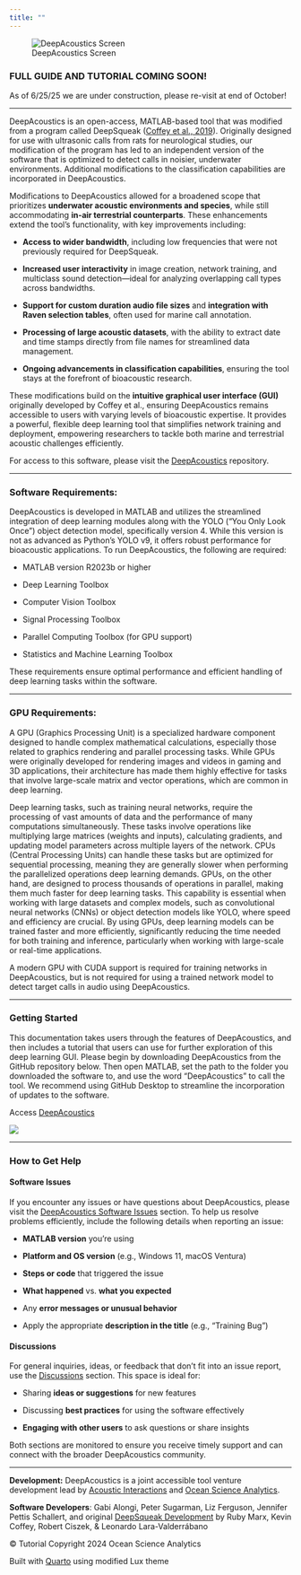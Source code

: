 ```yaml
---
title: ""
---
```


![DeepAcoustics Screen](images/DA_OpeningScreen.png)

### FULL GUIDE AND TUTORIAL COMING SOON!

As of 6/25/25 we are under construction, please re-visit at end of October!

------------------------------------------------------------------------

DeepAcoustics is an open-access, MATLAB-based tool that was modified from a program called DeepSqueak ([Coffey et al., 2019](https://www.nature.com/articles/s41386-018-0303-6)). Originally designed for use with ultrasonic calls from rats for neurological studies, our modification of the program has led to an independent version of the software that is optimized to detect calls in noisier, underwater environments. Additional modifications to the classification capabilities are incorporated in DeepAcoustics.

Modifications to DeepAcoustics allowed for a broadened scope that prioritizes **underwater acoustic environments and species**, while still accommodating **in-air terrestrial counterparts**. These enhancements extend the tool’s functionality, with key improvements including:

-   **Access to wider bandwidth**, including low frequencies that were not previously required for DeepSqueak.

-   **Increased user interactivity** in image creation, network training, and multiclass sound detection—ideal for analyzing overlapping call types across bandwidths.

-   **Support for custom duration audio file sizes** and **integration with Raven selection tables**, often used for marine call annotation.

-   **Processing of large acoustic datasets**, with the ability to extract date and time stamps directly from file names for streamlined data management.

-   **Ongoing advancements in classification capabilities**, ensuring the tool stays at the forefront of bioacoustic research.

These modifications build on the **intuitive graphical user interface (GUI)** originally developed by Coffey et al., ensuring DeepAcoustics remains accessible to users with varying levels of bioacoustic expertise. It provides a powerful, flexible deep learning tool that simplifies network training and deployment, empowering researchers to tackle both marine and terrestrial acoustic challenges efficiently.

For access to this software, please visit the [DeepAcoustics](https://github.com/Ocean-Science-Analytics/DeepAcoustics) repository.

------------------------------------------------------------------------

### Software Requirements:

DeepAcoustics is developed in MATLAB and utilizes the streamlined integration of deep learning modules along with the YOLO ("You Only Look Once") object detection model, specifically version 4. While this version is not as advanced as Python’s YOLO v9, it offers robust performance for bioacoustic applications. To run DeepAcoustics, the following are required:

-   MATLAB version R2023b or higher

-   Deep Learning Toolbox

-   Computer Vision Toolbox

-   Signal Processing Toolbox

-   Parallel Computing Toolbox (for GPU support)

-   Statistics and Machine Learning Toolbox

These requirements ensure optimal performance and efficient handling of deep learning tasks within the software.

------------------------------------------------------------------------

### GPU Requirements:

A GPU (Graphics Processing Unit) is a specialized hardware component designed to handle complex mathematical calculations, especially those related to graphics rendering and parallel processing tasks. While GPUs were originally developed for rendering images and videos in gaming and 3D applications, their architecture has made them highly effective for tasks that involve large-scale matrix and vector operations, which are common in deep learning.

Deep learning tasks, such as training neural networks, require the processing of vast amounts of data and the performance of many computations simultaneously. These tasks involve operations like multiplying large matrices (weights and inputs), calculating gradients, and updating model parameters across multiple layers of the network. CPUs (Central Processing Units) can handle these tasks but are optimized for sequential processing, meaning they are generally slower when performing the parallelized operations deep learning demands. GPUs, on the other hand, are designed to process thousands of operations in parallel, making them much faster for deep learning tasks. This capability is essential when working with large datasets and complex models, such as convolutional neural networks (CNNs) or object detection models like YOLO, where speed and efficiency are crucial. By using GPUs, deep learning models can be trained faster and more efficiently, significantly reducing the time needed for both training and inference, particularly when working with large-scale or real-time applications.

A modern GPU with CUDA support is required for training networks in DeepAcoustics, but is not required for using a trained network model to detect target calls in audio using DeepAcoustics.

------------------------------------------------------------------------

### Getting Started

This documentation takes users through the features of DeepAcoustics, and then includes a tutorial that users can use for further exploration of this deep learning GUI. Please begin by downloading DeepAcoustics from the GitHub repository below. Then open MATLAB, set the path to the folder you downloaded the software to, and use the word "DeepAcoustics" to call the tool. We recommend using GitHub Desktop to streamline the incorporation of updates to the software.

Access [DeepAcoustics](https://github.com/Ocean-Science-Analytics/DeepAcoustics)

![](images/start-DA.jpg){fig-alt="Starting DeepAcoustics" fig-align="center"}

------------------------------------------------------------------------

### How to Get Help

#### **Software Issues**

If you encounter any issues or have questions about DeepAcoustics, please visit the [DeepAcoustics Software Issues](https://github.com/Ocean-Science-Analytics/DeepAcoustics/issues) section. To help us resolve problems efficiently, include the following details when reporting an issue:

-   **MATLAB version** you're using

-   **Platform and OS version** (e.g., Windows 11, macOS Ventura)

-   **Steps or code** that triggered the issue

-   **What happened** vs. **what you expected**

-   Any **error messages or unusual behavior**

-   Apply the appropriate **description in the title** (e.g., "Training Bug")

#### **Discussions**

For general inquiries, ideas, or feedback that don’t fit into an issue report, use the [Discussions](https://github.com/Ocean-Science-Analytics/DeepAcoustics/discussions) section. This space is ideal for:

-   Sharing **ideas or suggestions** for new features

-   Discussing **best practices** for using the software effectively

-   **Engaging with other users** to ask questions or share insights

Both sections are monitored to ensure you receive timely support and can connect with the broader DeepAcoustics community.

------------------------------------------------------------------------

**Development:** DeepAcoustics is a joint accessible tool venture development lead by [Acoustic Interactions](https://acousticinteractions.org/vision-mission) and [Ocean Science Analytics](https://www.oceanscienceanalytics.com/).

**Software Developers**: Gabi Alongi, Peter Sugarman, Liz Ferguson, Jennifer Pettis Schallert, and original [DeepSqueak Development](https://github.com/DrCoffey/DeepSqueak) by Ruby Marx, Kevin Coffey, Robert Ciszek, & Leonardo Lara-Valderrábano

© Tutorial Copyright 2024 Ocean Science Analytics

Built with [Quarto](https://quarto.org/) using modified Lux theme
